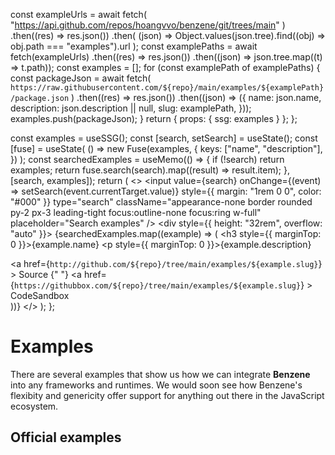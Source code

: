 

  const exampleUrls = await fetch(
    "https://api.github.com/repos/hoangvvo/benzene/git/trees/main"
  )
    .then((res) => res.json())
    .then(
      (json) =>
        Object.values(json.tree).find((obj) => obj.path === "examples").url
    );
  const examplePaths = await fetch(exampleUrls)
    .then((res) => res.json())
    .then((json) => json.tree.map((t) => t.path));
  const examples = [];
  for (const examplePath of examplePaths) {
    const packageJson = await fetch(
      `https://raw.githubusercontent.com/${repo}/main/examples/${examplePath}/package.json`
    )
      .then((res) => res.json())
      .then((json) => ({
        name: json.name,
        description: json.description || null,
        slug: examplePath,
      }));
    examples.push(packageJson);
  }
  return { props: { ssg: examples } };
};

  const examples = useSSG();
  const [search, setSearch] = useState();
  const [fuse] = useState(
    () =>
      new Fuse(examples, {
        keys: ["name", "description"],
      })
  );
  const searchedExamples = useMemo(() => {
    if (!search) return examples;
    return fuse.search(search).map((result) => result.item);
  }, [search, examples]);
  return (
    <>
      <input
        value={search}
        onChange={(event) => setSearch(event.currentTarget.value)}
        style={{ margin: "1rem 0 0", color: "#000" }}
        type="search"
        className="appearance-none border rounded py-2 px-3 leading-tight focus:outline-none focus:ring w-full"
        placeholder="Search examples"
      />
      <div style={{ height: "32rem", overflow: "auto" }}>
        {searchedExamples.map((example) => (
          <Callout key={example.slug} emoji="">
            <h3 style={{ marginTop: 0 }}>{example.name}</h3>
            <p style={{ marginTop: 0 }}>{example.description}</p>
            <div>
              <a
                href={`http://github.com/${repo}/tree/main/examples/${example.slug}`}
              >
                Source
              </a>{" "}
              <a
                href={`https://githubbox.com/${repo}/tree/main/examples/${example.slug}`}
              >
                CodeSandbox
              </a>
            </div>
          </Callout>
        ))}
      </div>
    </>
  );
};

# Examples

There are several examples that show us how we can integrate **Benzene** into any frameworks and runtimes.
We would soon see how Benzene's flexibity and genericity offer support for anything out there in the JavaScript ecosystem.

## Official examples

<ExamplesRenderer />
